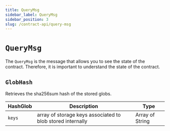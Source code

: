 ```yaml
---
title: QueryMsg
sidebar_label: QueryMsg
sidebar_position: 3
slug: /contract-api/query-msg
---
```


# `QueryMsg`

The `QueryMsg` is the message that allows you to see the state of the contract. Therefore, it is important to
understand the state of the contract.

## `GlobHash`

Retrieves the sha256sum hash of the stored globs.

HashGlob  | Description | Type |
--- | --- | --- | 
`keys` | array of storage keys associated to blob stored internally  | Array of String

